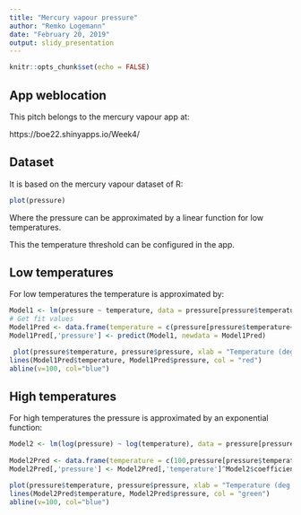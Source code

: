 ```yaml
---
title: "Mercury vapour pressure"
author: "Remko Logemann"
date: "February 20, 2019"
output: slidy_presentation
---
```


```r
knitr::opts_chunk$set(echo = FALSE)
```

## App weblocation

This pitch belongs to the mercury vapour app at: 

https://boe22.shinyapps.io/Week4/

## Dataset

It is based on the mercury vapour dataset of R: 
```r
plot(pressure)
```

Where the pressure can be approximated by a linear function for low temperatures. 

This the temperature threshold can be configured in the app. 

## Low temperatures

For low temperatures the temperature is approximated by: 

```r
Model1 <- lm(pressure ~ temperature, data = pressure[pressure$temperature<=100,])
# Get fit values
Model1Pred <- data.frame(temperature = c(pressure[pressure$temperature<=100,'temperature'],100))
Model1Pred[,'pressure'] <- predict(Model1, newdata = Model1Pred)

 plot(pressure$temperature, pressure$pressure, xlab = "Temperature (deg C)", ylab = "Pressure (mm of Hg)")
lines(Model1Pred$temperature, Model1Pred$pressure, col = "red")
abline(v=100, col="blue")
```

## High temperatures

For high temperatures the pressure is approximated by an exponential function:

```r
Model2 <- lm(log(pressure) ~ log(temperature), data = pressure[pressure$temperature>100,])
 
Model2Pred <- data.frame(temperature = c(100,pressure[pressure$temperature>100,'temperature']))
Model2Pred[,'pressure'] <- Model2Pred[,'temperature']^Model2$coefficients[2]*exp(Model2$coefficients[1])

plot(pressure$temperature, pressure$pressure, xlab = "Temperature (deg C)", ylab = "Pressure (mm of Hg)")
lines(Model2Pred$temperature, Model2Pred$pressure, col = "green")
abline(v=100, col="blue")
```

